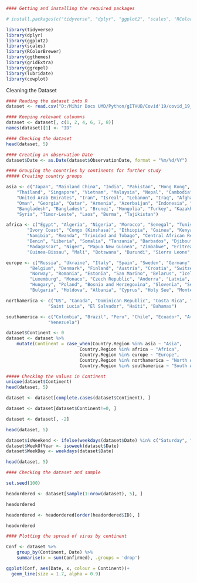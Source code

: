 ```r
#### Getting and installing the required packages 

# install.packages(c("tidyverse", "dplyr", "ggplot2", "scales", "RColorBrewer", "ggthemes", "gridExtra", "ggrepel", "lubridate","cowplot"))

library(tidyverse)
library(dplyr)
library(ggplot2)
library(scales)
library(RColorBrewer)
library(ggthemes)
library(gridExtra)
library(ggrepel)
library(lubridate)
library(cowplot)
```

Cleaning the Dataset

```R

#### Reading the dataset into R
dataset <- read.csv("D:/Mihir Docs UMD/Python/gITHUB/Covid'19/covid_19_data.csv/covid_19_data.csv")

#### Keeping relevant coloumns
dataset <- dataset[, c(1, 2, 4, 6, 7, 8)]
names(dataset)[1] <- "ID"

#### Checking the dataset
head(dataset, 5)

#### Creating an observation Date
dataset$Date <- as.Date(dataset$ObservationDate, format = "%m/%d/%Y")

#### Grouping the countries by continents for further study
##### Creating country groups

asia <- c("Japan", "Mainland China", "India", "Pakistan", "Hong Kong", "Macau", "South Korea ", "Taiwan", 
    "Thailand", "Singapore", "Vietnam", "Malaysia", "Nepal", "Cambodia", "Sri Lanka", "Philippines", 
    "United Arab Emirates", "Iran", "Isreal", "Lebanon", "Iraq", "Afghanistan", "Bahrain", "Kuwait", 
    "Oman", "Georgia", "Qatar", "Armenia", "Azerbaijan", "Indonesia", "Saudi Arabia", "Jordan", "Bhutan", 
    "Bangladesh", "Bangladesh", "Brunei", "Mongolia", "Turkey", "Kazakhstan", "Uzbekistan", "Kyrgyzstan", "Nicaragua", 
    "Syria", "Timor-Leste", "Laos", "Burma", "Tajikistan")

africa <- c("Egypt", "Algeria", "Nigeria", "Morocco", "Senegal", "Tunisia", "South Africa", "Cameroon", "Togo", "Burkina Faso", 
        "Ivory Coast", "Congo (Kinshasa)", "Ethiopia", "Guinea", "Kenya", "Sudan", "Eswatini", "Gabon", "Ghana", "Mauritania",
        "Namibia", "Rwanda", "Trinidad and Tobago", "Central African Republic", "Congo (Brazzaville)", "Equatorial Guinea",
        "Benin", "Liberia", "Somalia", "Tanzania", "Barbados", "Djibouti", "Mauritius", "Zambia", "Chad", "Angola", "Cabo Verde",
        "Madagascar", "Niger", "Papua New Guinea", "Zimbabwe", "Eritrea", "Uganda", "Gambia", "Mozambique", "Samoa", "Libia",
        "Guinea-Bissau", "Mali", "Botswana", "Burundi", "Sierra Leone", "Malawi", "South Sudan", "Yemen")

europe <- c("Russia", "Ukraine", "Italy", "Spain", "Sweden", "Germany", "UK", "Netherlands", "France", 
         "Belgium", "Denmark", "Finland", "Austria", "Croatia", "Switzerland", "Greece", "North Macedonia",
         "Norway", "Romania", "Estonia", "San Marino", "Belarus", "Iceland", "Lithuania", "Ireland",
         "Luxemburg", "Monaco", "Czech Republic", "Andorra", "Latvia", "Portugal", "Liechtenstein",
         "Hungary", "Poland", "Bosnia and Herzegovina", "Slovenia", "Serbia", "Slovakia", "Malta",
         "Bulgaria", "Moldova", "Albania", "Cyprus", "Holy See", "Montenegro", "Kosovo", "Gibraltar")

northamerica <- c("US", "Canada", "Dominican Republic", "Costa Rica", "Panama", "Jamaica", "Cuba", "Antigua and Barbuda", "Mexico",
                "Saint Lucia", "El Salvador", "Haiti", "Bahamas")

southamerica <- c("Colombia", "Brazil", "Peru", "Chile", "Ecuador", "Argentina", "Paraguay", "Bolivia", "Guyana", "Guatemala", "Uruguay",
                "Venezuela")

dataset$Continent <- 0
dataset <- dataset %>%
    mutate(Continent = case_when(Country.Region %in% asia ~ "Asia",
                            Country.Region %in% africa ~ "Africa",
                            Country.Region %in% europe ~ "Europe",
                            Country.Region %in% northamerica ~ "North America",
                            Country.Region %in% southamerica ~ "South America"))

##### Checking the values in Continent
unique(dataset$Continent)
head(dataset, 5)

dataset <- dataset[complete.cases(dataset$Continent), ]

dataset <- dataset[dataset$Continent!=0, ]

dataset <- dataset[, -2]

head(dataset, 5)

dataset$isWeekend <- ifelse(weekdays(dataset$Date) %in% c("Saturday", "Sunday"), "Weekend", "Weekday")
dataset$WeekOfYear <- isoweek(dataset$Date)
dataset$WeekDay <- weekdays(dataset$Date)

head(dataset, 5)
```

```r

#### Checking the dataset and sample 

set.seed(100)

headordered <- dataset[sample(1:nrow(dataset), 5), ]  

headordered

headordered <- headordered[order(headordered$ID), ]

headordered
```

```r

#### Plotting the spread of virus by continent

Conf <- dataset %>%
    group_by(Continent, Date) %>%
    summarise(x = sum(Confirmed), .groups = 'drop')

ggplot(Conf, aes(Date, x, colour = Continent))+
  geom_line(size = 1.7, alpha = 0.9)

```